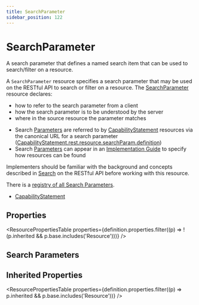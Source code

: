 ```yaml
---
title: SearchParameter
sidebar_position: 122
---
```


# SearchParameter

A search parameter that defines a named search item that can be used to search/filter on a resource.

  <Tabs queryString="intro-section">
  <TabItem value="usage" label="Usage" default>
    <div> <a name="scope"></a>  <p> A <code>SearchParameter</code> resource specifies a search parameter that may be used on the RESTful API to search or filter on a resource.  The <a href="/docs/api/fhir/resources/searchparameter">SearchParameter</a> resource declares: </p> <ul>  <li>how to refer to the search parameter from a client</li>  <li>how the search parameter is to be understood by the server</li>  <li>where in the source resource the parameter matches</li> </ul> </div>
    </TabItem>
  <TabItem value="relationships" label="Relationships">
    <div>  <a name="bnr"></a>   <ul>  <li>Search <a href="/docs/api/fhir/resources/parameters">Parameters</a> are referred to by <a href="/docs/api/fhir/resources/capabilitystatement">CapabilityStatement</a> resources via the canonical URL for a search      parameter (<a href="https://www.hl7.org/fhir/capabilitystatement-definitions.html#CapabilityStatement.rest.resource.searchParam.definition">CapabilityStatement.rest.resource.searchParam.definition</a>)</li>  <li>Search <a href="/docs/api/fhir/resources/parameters">Parameters</a> can appear in an <a href="/docs/api/fhir/resources/implementationguide">Implementation Guide</a> to specify how resources can be found</li> </ul>  </div>
    </TabItem>
  <TabItem value="backgroundAndContext" label="Background and Context">
    <div> <a name="bnc"></a>  <p> Implementers should be familiar with the  background and concepts described in <a href="https://www.hl7.org/fhir/search.html">Search</a> on the RESTful API before working with this resource. </p> <p> There is a <a href="https://www.hl7.org/fhir/searchparameter-registry.html">registry of all Search <a href="/docs/api/fhir/resources/parameters">Parameters</a></a>. </p> </div>
    </TabItem>
  <TabItem value="referencedBy" label="Referenced By">
    <ul><li><a href="/docs/api/fhir/resources/capabilitystatement">CapabilityStatement</a></li></ul>
    </TabItem>
</Tabs>


## Properties

<ResourcePropertiesTable properties={definition.properties.filter((p) => !(p.inherited && p.base.includes('Resource')))} />

## Search Parameters

<SearchParamsTable searchParams={definition.searchParameters} />

## Inherited Properties

<ResourcePropertiesTable properties={definition.properties.filter((p) => p.inherited && p.base.includes('Resource'))} />


